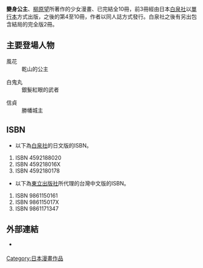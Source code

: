{{Merge approved||discuss=Wikipedia:頁面存廢討論/記錄/2022/02/26#變身公主 (柳原望)|time=2022-04-07T08:12:49+00:00}}
{{Merge to|柳原望|time=2022-03-07T05:57:16+00:00}}
{{Unreferenced|time=2022-01-27T18:19:56+00:00}}
{{Infobox animanga/Headerofja
|標題= 變身公主
|圖像= 
|尺寸= 
|說明= 
|日文名稱= とりかえ風花伝
|英文名稱= 
|假名= 
|羅馬字= 
|類型= [[少女漫畫|少女漫畫]]
}}
{{Infobox animanga/Manga
|標題= 
|作者= [[柳原望|柳原望]]
|作畫= 
|出版社= {{flagicon|Japan}} [[白泉社|白泉社]]<br/> {{flagicon|Taiwan}} [[東立出版社|東立出版社]]
|其他出版社= 
|連載雜誌= {{flagicon|Japan}} [[LaLa_DX|LaLa DX]]
|發售日= 
|開始= 
|結束= 
|冊數={{flagicon|Japan}} 全3冊<br/>{{flagicon|Taiwan}} 全3冊
|話數= 
|其他= 
}}
{{Infobox animanga/Footerofja}}
{{漫畫}}
'''變身公主'''、[[柳原望|柳原望]]所著作的少女漫畫、已完結全10冊，前3冊經由日本[[白泉社|白泉社]]以[[單行本|單行本]]方式出版，之後的第4至10冊，作者以同人誌方式發行。白泉社之後有另出包含結局的完全版2冊。

==主要登場人物==
;風花
:乾山的公主

;白鬼丸
:銀髮紅眼的武者

;信貞
:勝幡城主

==ISBN==
* 以下為[[白泉社|白泉社]]的日文版的ISBN。
# ISBN 4592188020
# ISBN 459218016X
# ISBN 4592180178
* 以下為[[東立出版社|東立出版社]]所代理的台灣中文版的ISBN。
# ISBN 9861150161
# ISBN 986115017X
# ISBN 9861171347

==外部連結==
* {{ja}}[http://www.amazon.co.jp/s/ref=nb_ss_b?__mk_ja_JP=%83J%83%5E%83J%83i&url=search-alias%3Dstripbooks&field-keywords=%82%C6%82%E8%82%A9%82%A6%95%97%89%D4%93%60&x=0&y=0 {{lang|ja|Amazon.co.jp: とりかえ風花伝: 本}}]

{{DEFAULTSORT:Torikae Kasabanaden}}
[[Category:日本漫畫作品|Category:日本漫畫作品]]
